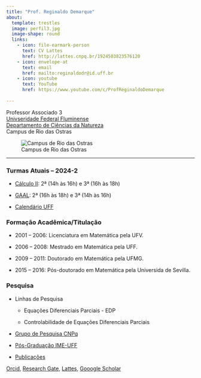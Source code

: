 ```yaml
---
title: "Prof. Reginaldo Demarque"
about:
  template: trestles
  image: perfil3.jpg
  image-shape: round
  links:
    - icon: file-earmark-person
      text: CV Lattes
      href: http://lattes.cnpq.br/1924503823576120
    - icon: envelope-at
      text: email
      href: mailto:reginaldodr@id.uff.br
    - icon: youtube
      text: YouTube
      href: https://www.youtube.com/c/ProfReginaldoDemarque
    
---
```


Professor Associado 3\
[Univseridade Federal Fluminense](http://www.uff.br) \
[Departamento de Ciências da Natureza](http://depcienciasdanatureza.uff.br/departamento/)\
Campus de Rio das Ostras

![Campus de Rio das Ostras](uff-ihs.jpg)

---

### Turmas Atuais -- 2024-2

- [Cálculo II](calculoII/c2-2024-2.qmd): 2ª (14h às 16h) e 3ª (16h às 18h) 

- [GAAL](gaal/gaal-2024-2/gaal-2024-2.qmd): 2ª (16h às 18h) e 3ª (14h às 16h)

- [Calendário UFF](https://www.uff.br/wp-content/uploads/2024/07/87-24_res_cepex_3.618_calendarios_2024_p._greve.pdf)

### Formação Acadêmica/Titulação

-   2001 -- 2006: Licenciatura em Matemática pela UFV.

-   2006 -- 2008: Mestrado em Matemática pela UFF.

-   2009 -- 2011: Doutorado em Matemática pela UFMG.

-   2015 -- 2016: Pós-doutorado em Matemática pela Universida de Sevilla.

### Pesquisa

- Linhas de Pesquisa
  -   Equações Diferenciais Parciais - EDP

  -   Controlabilidade de Equações Diferenciais Parciais

- [Grupo de Pesquisa CNPq](http://dgp.cnpq.br/dgp/espelhogrupo/8734602523044835)

- [Pós-Graduação IME-UFF](https://pgmat-uff.com.br/)

- [Publicações](pesquisa.qmd)

[Orcid](https://orcid.org/0000-0001-6891-7665), [Research Gate](https://www.researchgate.net/profile/Reginaldo_Demarque), [Lattes](http://lattes.cnpq.br/1924503823576120), [Gooogle Scholar](https://scholar.google.com.br/citations?user=taNb4t4AAAAJ&hl=pt-BR&oi=ao)

